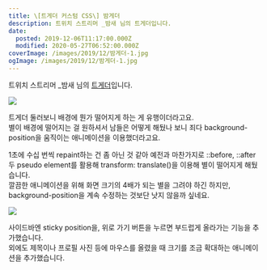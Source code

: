 ```yaml
---
title: \[트게더 커스텀 CSS\] 밤게더
description: 트위치 스트리머 _밤새 님의 트게더입니다.
date:
  posted: 2019-12-06T11:17:00.000Z
  modified: 2020-05-27T06:52:00.000Z
coverImage: /images/2019/12/밤게더-1.jpg
ogImage: /images/2019/12/밤게더-1.jpg
---
```


트위치 스트리머 \_밤새 님의 [트게더](https://tgd.kr/dalbammi)입니다.

![](/images/2019/12/밤게더-1.jpg)

트게더 둘러보니 배경에 뭔가 떨어지게 하는 게 유행이더라고요.  
별이 배경에 떨어지는 걸 원하셔서 남들은 어떻게 해뒀나 보니 죄다 background-position을 움직이는 애니메이션을 이용했더라고요.

1초에 수십 번씩 repaint하는 건 좀 아닌 것 같아 예전과 마찬가지로 ::before, ::after 두 pseudo element를 활용해 transform: translate()을 이용해 별이 떨어지게 해뒀습니다.  
깔끔한 애니메이션을 위해 화면 크기의 4배가 되는 별을 그려야 하긴 하지만, background-position을 계속 수정하는 것보단 낫지 않을까 싶네요.

![](/images/2019/12/밤게더-2.jpg)

사이드바엔 sticky position을, 위로 가기 버튼을 누르면 부드럽게 올라가는 기능을 추가했습니다.  
외에도 제목이나 프로필 사진 등에 마우스를 올렸을 때 크기를 조금 확대하는 애니메이션을 추가했습니다.